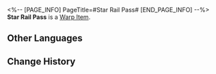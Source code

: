 <%-- [PAGE_INFO]
PageTitle=#Star Rail Pass#
[END_PAGE_INFO] --%>
{{Item Infobox
|id          = 101
|image       = Item Star Rail Pass.png
|type        = Warp Item
|invCategory = Valuables
|rarity      = 5
|effect      = 
|description = Astral Express Universal Pass. Travel as far as the Star Rail stretches.
}}
{{Description|''"Map worlds, meet people, make memories."''}}
'''Star Rail Pass''' is a [[Warp Item]].

==Other Languages==
{{Other Languages
|en   = Star Rail Pass
|zhs  = 星轨通票
|zht  = 星軌通票
|ja   = 星軌チケット
|ko   = 별의 궤도 티켓
|es   = Pase de los raíles estelares
|fr   = Pass du Star Rail
|ru   = Звёздный пропуск
|th   = Star Rail Pass
|vi   = Vé Tinh Cầu
|de   = Star-Rail-Pass
|id   = Star Rail Pass
|pt   = Passe de Star Rail
}}

==Change History==
{{Change History|2.0}}